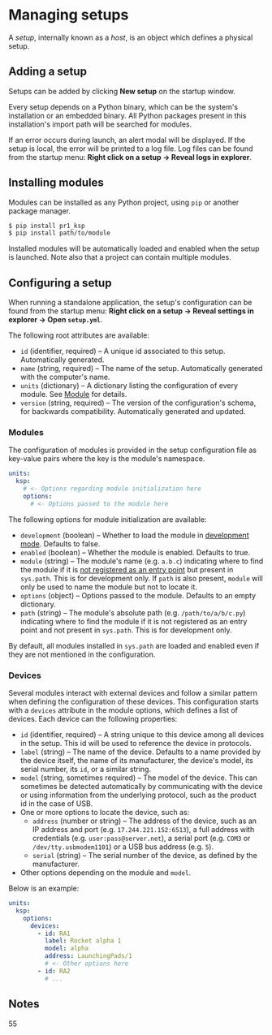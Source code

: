 

# Managing setups

A _setup_, internally known as a _host_, is an object which defines a physical setup.


## Adding a setup

Setups can be added by clicking **New setup** on the startup window.

Every setup depends on a Python binary, which can be the system's installation or an embedded binary. All Python packages present in this installation's import path will be searched for modules.

If an error occurs during launch, an alert modal will be displayed. If the setup is local, the error will be printed to a log file. Log files can be found from the startup menu: **Right click on a setup → Reveal logs in explorer**.


## Installing modules

Modules can be installed as any Python project, using `pip` or another package manager.

```sh
$ pip install pr1_ksp
$ pip install path/to/module
```

Installed modules will be automatically loaded and enabled when the setup is launched. Note also that a project can contain multiple modules.


## Configuring a setup

When running a standalone application, the setup's configuration can be found from the startup menu: **Right click on a setup → Reveal settings in explorer → Open `setup.yml`**.

The following root attributes are available:

- `id` (identifier, required) – A unique id associated to this setup. Automatically generated.
- `name` (string, required) – The name of the setup. Automatically generated with the computer's name.
- `units` (dictionary) – A dictionary listing the configuration of every module. See [Module](#) for details.
- `version` (string, required) – The version of the configuration's schema, for backwards compatibility. Automatically generated and updated.


### Modules

The configuration of modules is provided in the setup configuration file as key-value pairs where the key is the module's namespace.

```yml
units:
  ksp:
    # <- Options regarding module initialization here
    options:
      # <- Options passed to the module here
```

The following options for module initialization are available:

- `development` (boolean) – Whether to load the module in [development mode](#). Defaults to false.
- `enabled` (boolean) – Whether the module is enabled. Defaults to true.
- `module` (string) – The module's name (e.g. `a.b.c`) indicating where to find the module if it is [not registered as an entry point](#) but present in `sys.path`. This is for development only. If `path` is also present, `module` will only be used to name the module but not to locate it.
- `options` (object) – Options passed to the module. Defaults to an empty dictionary.
- `path` (string) – The module's absolute path (e.g. `/path/to/a/b/c.py`) indicating where to find the module if it is not registered as an entry point and not present in `sys.path`. This is for development only.

By default, all modules installed in `sys.path` are loaded and enabled even if they are not mentioned in the configuration.


### Devices

Several modules interact with external devices and follow a similar pattern when defining the configuration of these devices. This configuration starts with a `devices` attribute in the module options, which defines a list of devices. Each device can the following properties:

- `id` (identifier, required) – A string unique to this device among all devices in the setup. This id will be used to reference the device in protocols.
- `label` (string) – The name of the device. Defaults to a name provided by the device itself, the name of its manufacturer, the device's model, its serial number, its `id`, or a similar string.
- `model` (string, sometimes required) – The model of the device. This can sometimes be detected automatically by communicating with the device or using information from the underlying protocol, such as the product id in the case of USB.
- One or more options to locate the device, such as:
  - `address` (number or string) – The address of the device, such as an IP address and port (e.g. `17.244.221.152:6513`), a full address with credentials (e.g. `user:pass@server.net`), a serial port (e.g. `COM3` or `/dev/tty.usbmodem1101`) or a USB bus address (e.g. `5`).
  - `serial` (string) – The serial number of the device, as defined by the manufacturer.
- Other options depending on the module and `model`.

Below is an example:

```yml
units:
  ksp:
    options:
      devices:
        - id: RA1
          label: Rocket alpha 1
          model: alpha
          address: LaunchingPads/1
          # <- Other options here
        - id: RA2
          # ...
```


## Notes

55
